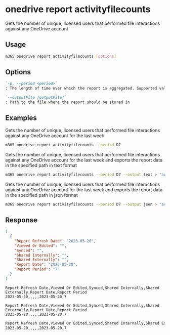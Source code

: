 
# onedrive report activityfilecounts

Gets the number of unique, licensed users that performed file interactions against any OneDrive account

## Usage

```sh
m365 onedrive report activityfilecounts [options]
```

## Options

```md definition-list
`-p, --period <period>`
: The length of time over which the report is aggregated. Supported values `D7`, `D30`, `D90`, `D180`.

`--outputFile [outputFile]`
: Path to the file where the report should be stored in
```

<Global />

## Examples

Gets the number of unique, licensed users that performed file interactions against any OneDrive account for the last week

```sh
m365 onedrive report activityfilecounts --period D7
```

Gets the number of unique, licensed users that performed file interactions against any OneDrive account for the last week and exports the report data in the specified path in text format

```sh
m365 onedrive report activityfilecounts --period D7 --output text > "activityfilecounts.txt"
```

Gets the number of unique, licensed users that performed file interactions against any OneDrive account for the last week and exports the report data in the specified path in json format

```sh
m365 onedrive report activityfilecounts --period D7 --output json > "activityfilecounts.json"
```

## Response

<Tabs>
  <TabItem value="JSON">

  ```json
  [
    {
      "Report Refresh Date": "2023-05-20",
      "Viewed Or Edited": "",
      "Synced": "",
      "Shared Internally": "",
      "Shared Externally": "",
      "Report Date": "2023-05-20",
      "Report Period": "7"
    }
  ]
  ```

  </TabItem>
  <TabItem value="Text">

  ```text
  Report Refresh Date,Viewed Or Edited,Synced,Shared Internally,Shared Externally,Report Date,Report Period
  2023-05-20,,,,,2023-05-20,7
  ```

  </TabItem>
  <TabItem value="CSV">

  ```csv
  Report Refresh Date,Viewed Or Edited,Synced,Shared Internally,Shared Externally,Report Date,Report Period
  2023-05-20,,,,,2023-05-20,7
  ```

  </TabItem>
  <TabItem value="Markdown">

  ```md
  Report Refresh Date,Viewed Or Edited,Synced,Shared Internally,Shared Externally,Report Date,Report Period
  2023-05-20,,,,,2023-05-20,7
  ```

  </TabItem>
</Tabs>

